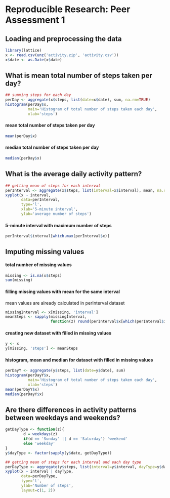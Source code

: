 # Reproducible Research: Peer Assessment 1

## Loading and preprocessing the data
```r
library(lattice)
x <- read.csv(unz('activity.zip', 'activity.csv'))
x$date <- as.Date(x$date)
```

## What is mean total number of steps taken per day?
```r
## summing steps for each day
perDay <- aggregate(x$steps, list(date=x$date), sum, na.rm=TRUE)
histogram(perDay$x,
          main='Histogram of total number of steps taken each day',
          xlab='steps')
```
#### mean total number of steps taken per day
```r
mean(perDay$x)
```
#### median total number of steps taken per day
```r
median(perDay$x)
```


## What is the average daily activity pattern?
```r
## getting mean of steps for each interval
perInterval <- aggregate(x$steps, list(interval=x$interval), mean, na.rm=TRUE)
xyplot(x ~ interval,
       data=perInterval,
       type='l',
       xlab='5-minute interval',
       ylab='average number of steps')
```
#### 5-minute interval with maximum number of steps
```r
perInterval$interval[which.max(perInterval$x)]
```


## Imputing missing values
#### total number of missing values
```r
missing <- is.na(x$steps)
sum(missing)
```

#### filling missing values with mean for the same interval
mean values are already calculated in perInterval dataset
```r
missingInterval <- x[missing, 'interval']
meanSteps <- sapply(missingInterval,
                    function(z) round(perInterval$x[which(perInterval$interval == z)]))
```

#### creating new dataset with filled in missing values
```r
y <- x
y[missing, 'steps'] <- meanSteps
```

#### histogram, mean and median for dataset with filled in missing values
```r
perDayY <- aggregate(y$steps, list(date=y$date), sum)
histogram(perDayY$x,
          main='Histogram of total number of steps taken each day',
          xlab='steps')
mean(perDayY$x)
median(perDayY$x)
```

## Are there differences in activity patterns between weekdays and weekends?

```r
getDayType <- function(z){
        d = weekdays(z)
        if(d == 'Sunday' || d == 'Saturday') 'weekend'
        else 'weekday'
}
y$dayType <- factor(sapply(y$date, getDayType))

## getting mean of steps for each interval and each day type
perDayType <- aggregate(y$steps, list(interval=y$interval, dayType=y$dayType), mean)
xyplot(x ~ interval | dayType,
       data=perDayType,
       type='l',
       ylab='Number of steps',
       layout=c(1, 2))
```
